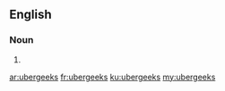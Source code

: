 ==English==

===Noun===
{{head|en|plural}}

# {{plural of|ubergeek|lang=en|nocat=1}}

[[ar:ubergeeks]]
[[fr:ubergeeks]]
[[ku:ubergeeks]]
[[my:ubergeeks]]